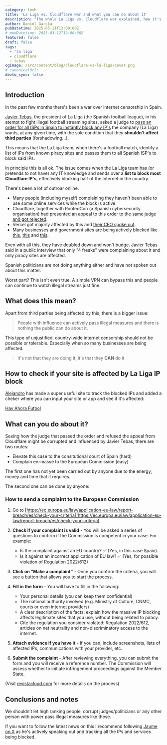 ```yaml
---
category: tech
title: 'La Liga vs. Cloudflare war and what you can do about it'
description: "The whole La Liga vs. Cloudflare war explained, how it's affecting thousands of businesses and what you can do about it"
author: Daniel Garcia
pubDatetime: 2025-05-11T12:00:00Z
# modDatetime: 2025-03-12T12:00:00Z
featured: false
draft: false
tags:
  - 'la liga'
  - cloudflare
  - tebas
ogImage: /src/content/blog/cloudflare-vs-la-liga/cover.png
# canonicalUrl:
devto_sync: false
---
```


## Introduction

In the past few months there's been a war over internet censorship in Spain.

[Javier Tebas](https://wikipedia.org/wiki/Javier_Tebas), the president of La Liga (the Spanish football league), in his atempt to fight illegal football streaming sites, asked a judge to [pass an order for all ISPs in Spain to instantly block any IP's](https://www.poderjudicial.es/search/AN/openDocument/766326fb999ba14aa0a8778d75e36f0d/20250331) the company (La Liga) wants, at any given time, with the sole condition that they **shouldn't affect third parties** (forshadowing...).

This means that the La Liga team, when there's a football match, identify a list of IPs from known piracy sites and passes them to all Spanish ISP's to block said IPs.

In principle this is all ok. The issue comes when the La Liga team has (or pretends to not have) any IT knowledge and sends over a **list to block most Cloudflare IP's**, effectively blocking half of the internet in the country.

There's been a lot of outroar online:

- Many people (including myself) complaining they haven't been able to use some online services while the block is active.
- Cloudflare, together with RootedCon (a Spanish cybersecurity organisation) [had presented an appeal to this order to the same judge and got rejected](https://x.com/jaumepons/status/1904906677335245294).
- Vercel got majorly affected by this and [their CEO spoke out](https://vercel.com/blog/update-on-spain-and-laliga-blocks-of-the-internet).
- Many businesses and government sites are being actively blocked like [this](https://x.com/mariomnts/status/1921264388461244714), [this](https://x.com/ingebau/status/1921308962818805932) and [this](https://x.com/Kildos19/status/1921574002671194308).

Even with all this, they have doubled down and won't budge. Javier Tebas said in a public interview that only "4 freaks" were complaining about it and only piracy sites are affected.

Spanish politicians are not doing anything either and have not spoken out about this matter.

Worst part? This isn't even true. A simple VPN can bypass this and people can continue to watch illegal streams just fine.

## What does this mean?

Apart from third parties being affected by this, there is a bigger issue:

> People with influence can actively pass illegal measures and there is nothing the public can do about it.

This type of unjustified, country-wide internet censorship should not be possible or tolerable. Especially when so many businesses are being affected.

> It's not that they are doing it, it's that they **CAN** do it

## How to check if your site is affected by La Liga IP block

[Alejandro](https://x.com/iamzenitram) has made a super useful site to track the blocked IPs and added a cheker where you can input your site or app and see if it's affected:

[Hay Ahora Futbol](https://hayahora.futbol/)

## What can you do about it?

Seeing how the judge that passed the order and refused the appeal from Cloudflare might be corrupted and influenced by Javier Tebas, there are two routes:

- Elevate this case to the consitutional court of Spain (hard)
- Complain en-masse to the European Commission (easy)

The first one has not yet been carried out by anyone due to the energy, money and time that it requires.

The second one can be done by anyone:

### How to send a complaint to the European Commission

1. Go to [https://ec.europa.eu/law/application-eu-law/report-breach/es/check-your-criteria](https://ec.europa.eu/law/application-eu-law/report-breach/es/check-your-criteria)

2. **Check if your complaint is valid** - You will be asked a series of questions to confirm if the Commission is competent in your case. For example:

   - Is the complaint against an EU country? ✅ (Yes, in this case Spain).
   - Is it against an incorrect application of EU law? ✅ (Yes, for possible violation of Regulation 2022/612)

3. **Click on “Make a complaint”** - Once you confirm the criteria, you will see a button that allows you to start the process.

4. **Fill in the form** - You will have to fill in the following:

   - Your personal details (you can keep them confidential)
   - The national authority involved (e.g. Ministry of Culture, CNMC, courts or even internet providers)
   - A clear description of the facts: explain how the massive IP blocking affects legitimate sites that you use, without being related to piracy.
   - Cite the regulation you consider violated: Regulation 2022/612, articles on net neutrality and non-discriminatory access to the internet.

5. **Attach evidence if you have it** - If you can, include screenshots, lists of affected IPs, communications with your provider, etc.

6. **Submit the complaint** - After reviewing everything, you can submit the form and you will receive a reference number. The Commission will assess whether to initiate infringement proceedings against the Member State.

(Visit [revistacloud.com](https://revistacloud.com/como-presentar-una-denuncia-ante-la-comision-europea-si-crees-que-el-bloqueo-de-ips-en-espana-vulnera-tus-derechos-digitales/) for more details on the process)

## Conclusions and notes

We shouldn't let high ranking people, corrupt judges/politicians or any other person with power pass illegal measures like these.

If you want to follow the latest news on this I recommend following [Jaume on X](https://x.com/jaumepons) as he's actively speaking out and tracking all the IPs and services being blocked.
